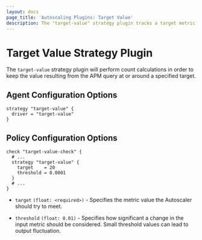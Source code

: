 ```yaml
---
layout: docs
page_title: 'Autoscaling Plugins: Target Value'
description: The "target-value" strategy plugin tracks a target metric value.
---
```


# Target Value Strategy Plugin

The `target-value` strategy plugin will perform count calculations in order to
keep the value resulting from the APM query at or around a specified target.

## Agent Configuration Options

```hcl
strategy "target-value" {
  driver = "target-value"
}
```

## Policy Configuration Options

```hcl
check "target-value-check" {
  # ...
  strategy "target-value" {
    target    = 20
    threshold = 0.0001
  }
  # ...
}
```

- `target` `(float: <required>)` - Specifies the metric value the Autoscaler
  should try to meet.

- `threshold` `(float: 0.01)` - Specifies how significant a change in the input
  metric should be considered. Small threshold values can lead to output
  fluctuation.
